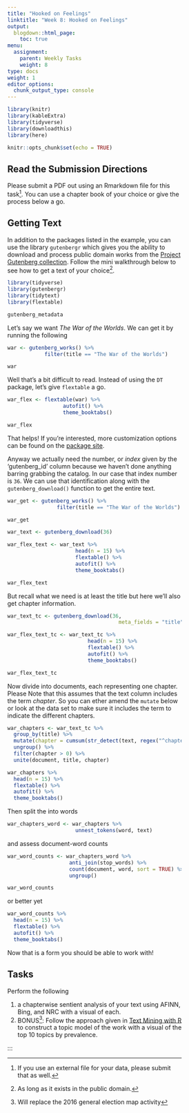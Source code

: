 ```yaml
---
title: "Hooked on Feelings"
linktitle: "Week 8: Hooked on Feelings"
output:
  blogdown::html_page:
    toc: true
menu:
  assignment:
    parent: Weekly Tasks
    weight: 8
type: docs
weight: 1
editor_options: 
  chunk_output_type: console
---
```


<style>
.hvr-sweep-to-left {
  display: inline-block;
  vertical-align: middle;
  -webkit-transform: perspective(1px) translateZ(0);
  transform: perspective(1px) translateZ(0);
  box-shadow: 0 0 1px rgba(0, 0, 0, 0);
  position: relative;
  -webkit-transition-property: color;
  transition-property: color;
  -webkit-transition-duration: 0.25s;
  transition-duration: 0.25s;
}

.hvr-sweep-to-left:before {
  content: "";
  position: absolute;
  z-index: -1;
  top: 0;
  left: 0;
  right: 0;
  bottom: 0;
  background:	#003277;
  -webkit-transform: scaleX(0);
  transform: scaleX(0);
  -webkit-transform-origin: 100% 50%;
  transform-origin: 100% 50%;
  -webkit-transition-property: transform;
  transition-property: transform;
  -webkit-transition-duration: 0.3s;
  transition-duration: 0.3s;
  -webkit-transition-timing-function: ease-out;
  transition-timing-function: ease-out;
}

.hvr-sweep-to-left:hover, .hvr-sweep-to-left:focus, .hvr-sweep-to-left:active {
  color: white;
}

.hvr-sweep-to-left:hover:before, .hvr-sweep-to-left:focus:before, .hvr-sweep-to-left:active:before {
  -webkit-transform: scaleX(1);
  transform: scaleX(1);
}

* {
  box-sizing: border-box;
}

.tabs {
  display: flex;
  flex-wrap: wrap;
  max-width: 700px;
  background: #efefef;
  box-shadow: 0 48px 80px -32px rgba(0,0,0,0.3);
}

.input {
  position: absolute;
  opacity: 0;
}

.label {
  width: 100%;
  padding: 20px 30px;
  background: #e5e5e5;
  cursor: pointer;
  font-weight: bold;
  font-size: 18px;
  color: #7f7f7f;
  transition: background 0.1s, color 0.1s;
}

.label:hover {
  background: #d8d8d8;
}

.label:active {
  background: #ccc;
}

.input:focus + .label {
  box-shadow: inset 0px 0px 0px 3px #2aa1c0;
  z-index: 1;
}

.input:checked + .label {
  background: #fff;
  color: #000;
}

@media (min-width: 600px) {
  .label {
    width: auto;
  }
}

.panel {
  display: none;
  padding: 20px 30px 30px;
  background: #fff;
}

@media (min-width: 600px) {
  .panel {
    order: 99;
  }
}

.input:checked + .label + .panel {
  display: block;
}
</style>

```r
library(knitr)
library(kableExtra)
library(tidyverse)
library(downloadthis)
library(here)
```

```r
knitr::opts_chunk$set(echo = TRUE)
```

## Read the Submission Directions
Please submit a PDF out using an Rmarkdown file for this task^[If you use an external file for your data, please submit that as well.]. You can use a chapter book of your choice or give the process below a go.

## Getting Text
In addition to the packages listed in the example, you can use the library `gutenbergr` which gives you the ability to download and process public domain works from the [Project Gutenberg collection](https://www.gutenberg.org/){target="_blank"}. Follow the mini walkthrough below to see how to get a text of your choice^[As long as it exists in the public domain.].

```r
library(tidyverse)
library(gutenbergr)
library(tidytext)
library(flextable)

gutenberg_metadata
```

Let's say we want *The War of the Worlds*. We can get it by running the following

```r
war <- gutenberg_works() %>%
            filter(title == "The War of the Worlds")

war
```

Well that's a bit difficult to read. Instead of using the `DT` package, let's give `flextable` a go. 

```r
war_flex <- flextable(war) %>%
                  autofit() %>%
                  theme_booktabs()

war_flex
```

That helps! If you're interested, more customization options can be found on the [package site](https://davidgohel.github.io/flextable/){target="_blank"}.

Anyway we actually need the number, or *index* given by the 'gutenberg_id' column because we haven't done anything barring grabbing the catalog. In our case that index number is `36`. We can use that identification along with the `gutenberg_download()` function to get the entire text.

```r
war_get <- gutenberg_works() %>%
                filter(title == "The War of the Worlds")

war_get
```

```r
war_text <- gutenberg_download(36)

war_flex_text <- war_text %>%
                      head(n = 15) %>%
                      flextable() %>%
                      autofit() %>%
                      theme_booktabs()

war_flex_text
```

But recall what we need is at least the title but here we'll also get chapter information.

```r
war_text_tc <- gutenberg_download(36,
                                    meta_fields = "title")

war_flex_text_tc <- war_text_tc %>%
                          head(n = 15) %>%
                          flextable() %>%
                          autofit() %>%
                          theme_booktabs()

war_flex_text_tc
```

Now divide into documents, each representing one chapter. Please Note that this assumes that the text column includes the term *chapter*. So you can ether amend the `mutate` below or look at the data set to make sure it includes the term to indicate the different chapters.

```r
war_chapters <- war_text_tc %>%
  group_by(title) %>%
  mutate(chapter = cumsum(str_detect(text, regex("^chapter ", ignore_case = TRUE)))) %>%
  ungroup() %>%
  filter(chapter > 0) %>%
  unite(document, title, chapter)

war_chapters %>%
  head(n = 15) %>%
  flextable() %>%
  autofit() %>%
  theme_booktabs()
```

Then split the into words

```r
war_chapters_word <- war_chapters %>%
                      unnest_tokens(word, text)
```

and assess document-word counts

```r
war_word_counts <- war_chapters_word %>%
                    anti_join(stop_words) %>%
                    count(document, word, sort = TRUE) %>%
                    ungroup()

war_word_counts
```

or better yet

```r
war_word_counts %>%
  head(n = 15) %>%
  flextable() %>%
  autofit() %>%
  theme_booktabs()
```

Now that is a form you should be able to work with!

## Tasks

Perform the following

1. a chapterwise sentient analysis of your text using AFINN, Bing, and NRC with a visual of each.
2. BONUS^[Will replace the 2016 general election map activity]: Follow the approach given in [Text Mining with R](https://www.tidytextmining.com/){target="_blank"} to construct a topic model of the work with a visual of the top 10 topics by prevalence. 

:::